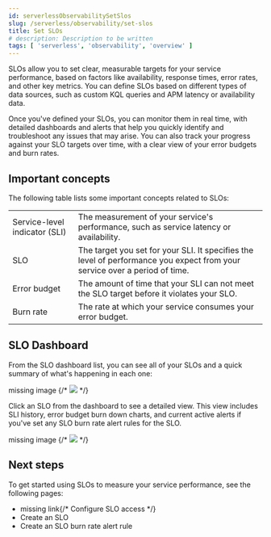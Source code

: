 ```yaml
---
id: serverlessObservabilitySetSlos
slug: /serverless/observability/set-slos
title: Set SLOs
# description: Description to be written
tags: [ 'serverless', 'observability', 'overview' ]
---
```



<Snippet />

<div id="slo"></div>

<DocCallOut template="beta" />
SLOs allow you to set clear, measurable targets for your service performance, based on factors like availability, response times, error rates, and other key metrics. 
You can define SLOs based on different types of data sources, such as custom KQL queries and APM latency or availability data.

Once you've defined your SLOs, you can monitor them in real time, with detailed dashboards and alerts that help you quickly identify and troubleshoot any issues that may arise. 
You can also track your progress against your SLO targets over time, with a clear view of your error budgets and burn rates.

<div id="slo-important-concepts"></div>

## Important concepts
The following table lists some important concepts related to SLOs: 

|  |  |
|---|---|
| Service-level indicator (SLI) | The measurement of your service's performance, such as service latency or availability. |
| SLO | The target you set for your SLI. It specifies the level of performance you expect from your service over a period of time. |
| Error budget | The amount of time that your SLI can not meet the SLO target before it violates your SLO. |
| Burn rate | The rate at which your service consumes your error budget. |

<div id="slo-in-elastic"></div>

## SLO Dashboard
From the SLO dashboard list, you can see all of your SLOs and a quick summary of what's happening in each one:

<DocBadge><DocIcon size="s" type="image" title="missing image"/> missing image</DocBadge>
{/* ![](images/slo/-observability-slo-dashboard.png) */}

Click an SLO from the dashboard to see a detailed view. This view includes SLI history, error budget burn down charts, and current active alerts if you've set any <DocLink id="serverlessObservabilityCreateAnSloBurnRateAlertRule">SLO burn rate alert rules</DocLink> for the SLO.

<DocBadge><DocIcon size="s" type="image" title="missing image"/> missing image</DocBadge>
{/* ![](images/slo/-observability-slo-detailed-view.png) */}

<div id="slo-overview-next-steps"></div>

## Next steps
To get started using SLOs to measure your service performance, see the following pages:

* <DocBadge><DocIcon size="s" type="unlink" title="missing link"/> missing link</DocBadge>{/*  <DocLink id="enObservabilitySloPrivileges">Configure SLO access</DocLink> */}
* <DocLink id="serverlessObservabilityCreateAnSlo">Create an SLO</DocLink>
* <DocLink id="serverlessObservabilityCreateAnSloBurnRateAlertRule">Create an SLO burn rate alert rule</DocLink>

